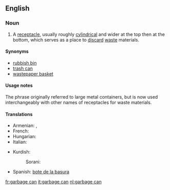 ==English==

===Noun===
{{en-noun|sg=[[garbage]] [[can]]}}

# A [[receptacle]], usually roughly [[cylindrical]] and wider at the top then at the bottom, which serves as a place to [[discard]] [[waste]] materials.

====Synonyms====
* [[rubbish bin]]
* [[trash can]]
* [[wastepaper basket]]

====Usage notes====
The phrase originally referred to large metal containers, but is now used interchangeably with other names of receptacles for waste materials.

====Translations====
{{trans-top|A receptacle, which serves as a place to discard waste materials.}}
* Armenian: {{t|hy|աղբարկղ|tr=aġbarkġ|sc=Armn}},  {{t|hy|աղբաման|tr=aġbaman|sc=Armn}}
* French: {{t+|fr|poubelle|m}}
* Hungarian: {{t-|hu|szemétvödör}}
* Italian: {{t+|it|secchio delle immondizie}}
{{trans-mid}}
* Kurdish:
*: Sorani: {{t|ku|ته‌نه‌که‌ی خۆڵ|tr=tenekei xoll|sc=ku-Arab}}
* Spanish: [[bote de la basura]]
{{trans-bottom}}

[[fr:garbage can]]
[[it:garbage can]]
[[nl:garbage can]]